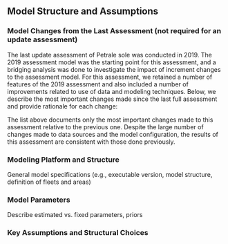 ## Model Structure and Assumptions

### Model Changes from the Last Assessment (not required for an update assessment)

The last update assessment of Petrale sole was conducted in 2019. The 2019 assessment model was the starting point for this assessment, and a bridging analysis was done to investigate the impact of increment changes to the assessment model. For this assessment, we retained a number of features of the 2019 assessment and also included a number of improvements related to use of data and modeling techniques.  Below, we describe the most important changes made since the last full assessment and provide rationale for each change:

\begin{enumerate}

\item Upgraded to Stock Synthesis version 3.30.21 (released in February 2023). This is standard practice to capitalize on newly developed features and corrections to older versions as well as improvements in computational efficiency.  Model results were nearly identical before and after this change. 

\item Updated historical and current fishery removals, to include most up to date information.

\item Removed fishery CPUE time series. 

\item Combined Winter and Summer fleets into corresponding annual North and South fleets. The separation of North and South fleets into the Winter and Summer fleets were primarily motivated by the using the fishery CPUE indices form Winter fisheries. With removal of CPUE indices from the model, separation into Winter and Summer fleets was no longer needed. Also, selectivity curves estimated for Winter and Summer fleets were very similar for both North and South fleets, and initial explorations of mirroring selectivities of Winter and Summer fleets yielded identical results with model with separate selelctivity curves in Winter and Summer fleets estimated. Combining Winter and Summer fleets within North and South fleets removed uncertainty associated with separating annual catches by season (Winter fleet was defined as November of previous year through the February of the current year), since only limited records of landings by month is available in the pre-PacFIN period. Finally, using annual catches (and not assigning to current year catches from previous) puts assessment in alignment with management system, which operated on a calendar year basis.  

\item Recalculated survey abundance indices using sdmTMB geostatistical model.

\item Used a single triennial survey time series (instead separating it into early and late indices). The triennial index was separated in the past assessment dues to change in depth and latitudinal coverage of the triennial survey. Using a single index did not impact model results, but provided a longer historical time series and simplified the structure of the assessment model.

\item Updated input sample sizes using a combination of number of trips and number and fish (rather than number of trips, as in orevious assessment), to follow current best practices.

\item Updated maturity and fecundity parameters, to include most up to date information.

\item Fixed spawner-recruit steepness at 0.8, mean of the Myers prior developed based on meta-analysis of flatfish steepness (Myers et al. 1999). Steepness likelihood profile is included in this report.

\item Excluded historical surface read ages.


\end{enumerate}

The list above documents only the most important changes made to this assessment relative to the previous one. Despite the large number of changes made to data sources and the model configuration, the results of this assessment are consistent with those done previously. 

### Modeling Platform and Structure
General model specifications (e.g., executable version, model structure, definition of fleets and areas)


### Model Parameters
Describe estimated vs. fixed parameters, priors

### Key Assumptions and Structural Choices
